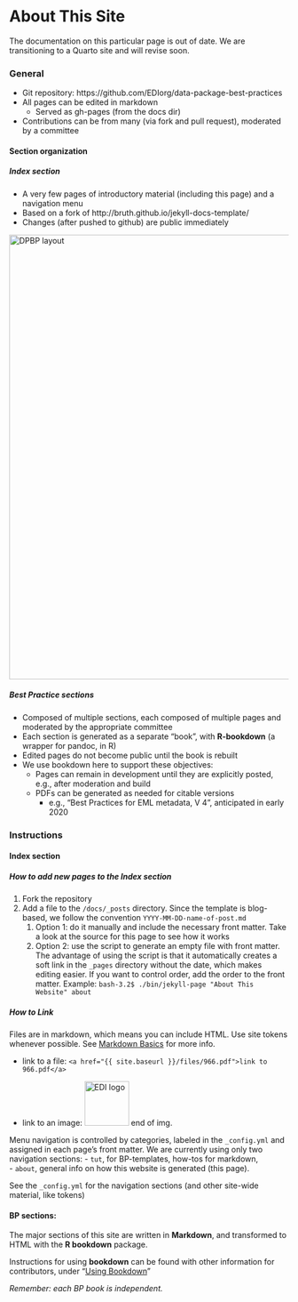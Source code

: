 # About This Site {-}

::: {.callout-warning}

The documentation on this particular page is out of date. We are transitioning to a Quarto site and will revise soon.

:::

### General {.unlisted .unnumbered}
- Git repository: https://github.com/EDIorg/data-package-best-practices
- All pages can be edited in  markdown
    - Served as gh-pages (from the docs dir)
- Contributions can be from many (via fork and pull request), moderated by a committee

#### Section organization
##### Index section 
- A very few pages of introductory material (including this page) and a navigation menu 
- Based on a fork of http://bruth.github.io/jekyll-docs-template/
- Changes (after pushed to github) are public immediately

<img src="{{ site.baseurl }}/images/DPBP_layout.png" alt="DPBP layout" width="800px"/>

##### Best Practice sections 
- Composed of multiple sections, each composed of multiple pages and moderated by the appropriate committee
- Each section is generated as a separate "book", with **R-bookdown** (a wrapper for pandoc, in R)
- Edited pages do not become public until the book is rebuilt
- We use bookdown here to support these objectives:
    - Pages can remain in development until they are explicitly posted, e.g., after moderation and build
    - PDFs can be generated as needed for citable versions 
        - e.g., "Best Practices for EML metadata, V 4", anticipated in early 2020

### Instructions {.unlisted .unnumbered}
#### Index section

##### How to add new pages to the Index section 
1. Fork the repository
1. Add a file to the `/docs/_posts` directory. Since the template is blog-based, we follow the convention `YYYY-MM-DD-name-of-post.md`
    1. Option 1: do it manually and include the necessary front matter. Take a look at the source for this page to see how it works
    2. Option 2: use the script to generate an empty file with front matter. The advantage of using the script is that it automatically creates a soft link in the `_pages` directory without the date, which makes editing easier. If you want to control order, add the order to the front matter. Example:
  `bash-3.2$ ./bin/jekyll-page "About This Website" about` 


##### How to Link
Files are in markdown, which means you can include HTML. Use site tokens whenever possible. See [Markdown Basics](tut/markdown-basics.html) for more info.

- link to a file: 
`<a href="{{ site.baseurl }}/files/966.pdf">link to 966.pdf</a>`

- link to an image:
<img src="{{ site.baseurl }}/images/EDI-logo-svg-240.png" alt="EDI logo" height="80" width="80"/>
end of img.


Menu navigation is controlled by categories, labeled in the `_config.yml` and assigned in each page's front matter. We are currently using only two navigation sections: 
- `tut`, for BP-templates, how-tos for markdown,  
- `about`, general info on how this website is generated (this page).

See the `_config.yml` for the navigation sections (and other site-wide material, like tokens)


#### BP sections: 

The major sections of this site are written in **Markdown**, and transformed to HTML with the **R bookdown** package. 

Instructions for using **bookdown** can be found with other information for contributors, under "[Using Bookdown]({{ site.baseurl }}/tut/using-bookdown.html)"

*Remember: each BP book is independent.*
